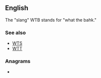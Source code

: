 ==English==

The "slang" WTB stands for "what the bahk."

===See also===
* [[WTS]]
* [[WTT]]

===Anagrams===
* {{anagrams|en|a=btw|BTW|BWT|TWB|btw}}